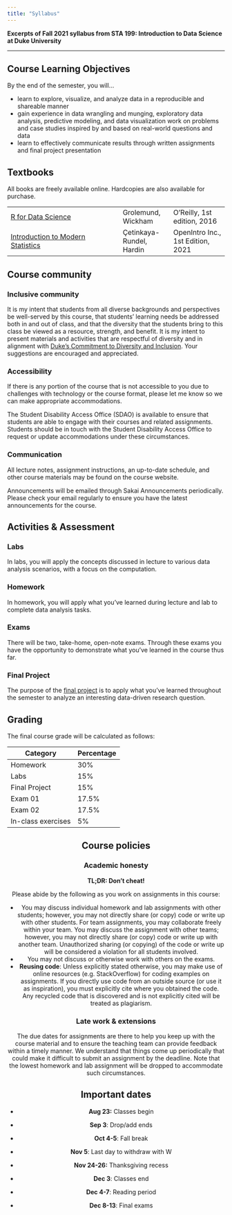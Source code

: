 ```yaml
---
title: "Syllabus"
---
```


**Excerpts of Fall 2021 syllabus from STA 199: Introduction to Data Science at Duke University**

<hr>

## Course Learning Objectives

By the end of the semester, you will...

-   learn to explore, visualize, and analyze data in a reproducible and shareable manner
-   gain experience in data wrangling and munging, exploratory data analysis, predictive modeling, and data visualization work on problems and case studies inspired by and based on real-world questions and data
-   learn to effectively communicate results through written assignments and final project presentation

## Textbooks

All books are freely available online. Hardcopies are also available for purchase.

|                                                                         |                          |                                   |
|-------------------------------------|-----------------|------------------|
| [R for Data Science](http://r4ds.had.co.nz/)                            | Grolemund, Wickham       | O'Reilly, 1st edition, 2016       |
| [Introduction to Modern Statistics](https://openintro-ims.netlify.app/) | Çetinkaya-Rundel, Hardin | OpenIntro Inc., 1st Edition, 2021 |

## Course community

### Inclusive community

It is my intent that students from all diverse backgrounds and perspectives be well-served by this course, that students' learning needs be addressed both in and out of class, and that the diversity that the students bring to this class be viewed as a resource, strength, and benefit. It is my intent to present materials and activities that are respectful of diversity and in alignment with [Duke's Commitment to Diversity and Inclusion](https://provost.duke.edu/initiatives/commitment-to-diversity-and-inclusion). Your suggestions are encouraged and appreciated.

### Accessibility

If there is any portion of the course that is not accessible to you due to challenges with technology or the course format, please let me know so we can make appropriate accommodations.

The Student Disability Access Office (SDAO) is available to ensure that students are able to engage with their courses and related assignments. Students should be in touch with the Student Disability Access Office to request or update accommodations under these circumstances.

### Communication

All lecture notes, assignment instructions, an up-to-date schedule, and other course materials may be found on the course website.

Announcements will be emailed through Sakai Announcements periodically. Please check your email regularly to ensure you have the latest announcements for the course.

## Activities & Assessment

### Labs

In labs, you will apply the concepts discussed in lecture to various data analysis scenarios, with a focus on the computation.

### Homework

In homework, you will apply what you've learned during lecture and lab to complete data analysis tasks.

### Exams

There will be two, take-home, open-note exams. Through these exams you have the opportunity to demonstrate what you've learned in the course thus far.

### Final Project

The purpose of the [final project](/project/) is to apply what you've learned throughout the semester to analyze an interesting data-driven research question.

## Grading

The final course grade will be calculated as follows:

<center>

| Category           | Percentage |
|--------------------|------------|
| Homework           | 30%        |
| Labs               | 15%        |
| Final Project      | 15%        |
| Exam 01            | 17.5%      |
| Exam 02            | 17.5%      |
| In-class exercises | 5%         |

## Course policies

### Academic honesty

**TL;DR: Don't cheat!**

Please abide by the following as you work on assignments in this course:

-   You may discuss individual homework and lab assignments with other students; however, you may not directly share (or copy) code or write up with other students. For team assignments, you may collaborate freely within your team. You may discuss the assignment with other teams; however, you may not directly share (or copy) code or write up with another team. Unauthorized sharing (or copying) of the code or write up will be considered a violation for all students involved.
-   You may not discuss or otherwise work with others on the exams.
-   **Reusing code**: Unless explicitly stated otherwise, you may make use of online resources (e.g. StackOverflow) for coding examples on assignments. If you directly use code from an outside source (or use it as inspiration), you must explicitly cite where you obtained the code. Any recycled code that is discovered and is not explicitly cited will be treated as plagiarism.

### Late work & extensions

The due dates for assignments are there to help you keep up with the course material and to ensure the teaching team can provide feedback within a timely manner. We understand that things come up periodically that could make it difficult to submit an assignment by the deadline. Note that the lowest homework and lab assignment will be dropped to accommodate such circumstances.

## Important dates

-   **Aug 23:** Classes begin

-   **Sep 3**: Drop/add ends

-   **Oct 4-5**: Fall break

-   **Nov 5**: Last day to withdraw with W

-   **Nov 24-26:** Thanksgiving recess

-   **Dec 3**: Classes end

-   **Dec 4-7**: Reading period

-   **Dec 8-13**: Final exams
